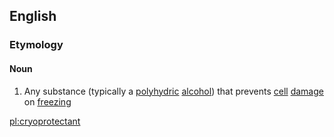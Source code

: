 ==English==
{{wikipedia}}
===Etymology===
{{prefix|cryo|protectant|lang=en}}

====Noun====
{{en-noun}}

# {{context|biology|lang=en}} Any substance (typically a [[polyhydric]] [[alcohol]]) that prevents [[cell]] [[damage]] on [[freezing]]

[[pl:cryoprotectant]]